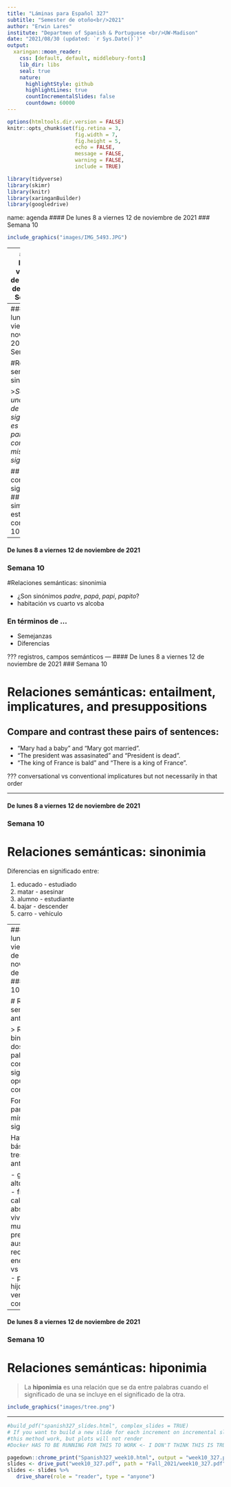 ```yaml
---
title: "Láminas para Español 327"
subtitle: "Semester de otoño<br/>2021"
author: "Erwin Lares"
institute: "Departmen of Spanish & Portuguese <br/>UW-Madison"
date: "2021/08/30 (updated: `r Sys.Date()`)"
output:
  xaringan::moon_reader:
    css: [default, default, middlebury-fonts]
    lib_dir: libs
    seal: true
    nature:
      highlightStyle: github
      highlightLines: true
      countIncrementalSlides: false
      countdown: 60000
---
```


```r
options(htmltools.dir.version = FALSE)
knitr::opts_chunk$set(fig.retina = 3,
                      fig.width = 7,
                      fig.height = 5, 
                      echo = FALSE, 
                      message = FALSE, 
                      warning = FALSE, 
                      include = TRUE)

library(tidyverse)
library(skimr)
library(knitr)
library(xaringanBuilder)
library(googledrive)

```
name: agenda
#### De lunes 8 a viernes 12 de noviembre de 2021 
### Semana 10

```r
include_graphics("images/IMG_5493.JPG")
```
---
#### De lunes 8 a viernes 12 de noviembre de 2021 
### Semana 10

# Relaciones semánticas

>"Una fuerte importante para acceder a el significado de las palabras es la relación que tienen unas con las otras. Por ejemplo, para entender que quiere decir _barato_ es informativo saber que se refiere a un _precio_, que tiene un significado similar a _económico_ y contrario a _caro_."
> Hualde et al (2010:345)

---
#### De lunes 8 a viernes 12 de noviembre de 2021 
### Semana 10

#Relaciones semánticas: sinonimia

>_Se refiere a una identidad de significado, es decir, palabras que comparten el mismo significado_  

## -> comparten el significado
## -> ¿cuán similar es esta compartición? 100??
---
#### De lunes 8 a viernes 12 de noviembre de 2021 
### Semana 10

#Relaciones semánticas: sinonimia

- ¿Son sinónimos _padre_, _papá_, _papi_, _papito_?
- habitación vs cuarto vs alcoba

### En términos de ...

- Semejanzas
- Diferencias

???
registros, campos semánticos
---
#### De lunes 8 a viernes 12 de noviembre de 2021 
### Semana 10

# Relaciones semánticas: entailment, implicatures, and presuppositions

## Compare and contrast these pairs of sentences:

- "Mary had a baby" and "Mary got married".
- "The president was assasinated" and "President is dead". 
- "The king of France is bald" and "There is a king of France".

???
conversational vs conventional implicatures
but not necessarily in that order 

---

#### De lunes 8 a viernes 12 de noviembre de 2021 
### Semana 10

# Relaciones semánticas: sinonimia

Diferencias en significado entre:

1. educado - estudiado
1. matar - asesinar
1. alumno - estudiante
1. bajar - descender
1. carro - vehículo 

---
#### De lunes 8 a viernes 12 de noviembre de 2021 
### Semana 10

# Relaciones semánticas: antonimia

> Relación binaria entre dos palabras con significados opuestos o contrarios.

Forman pares mínimos de significado.

Hay básicamente tres tipos de antonimia

- gradual
    - alto vs bajo
    - frío vs caliente
- absoluta 
    - vivo vs muerto
    - presente vs ausente
- recíproca 
    - encima de vs debajo de 
    - padre vs hijo
    - vender vs comprar
    
---
    
#### De lunes 8 a viernes 12 de noviembre de 2021 
### Semana 10

# Relaciones semánticas: hiponimia

> La **hiponimia** es una relación que se da entre palabras cuando el significado de una se incluye en el significado de la otra. 

```r
include_graphics("images/tree.png")

```

---

<!-- Run this to upload this to GoogleDrive -->



```r

#build_pdf("spanish327_slides.html", complex_slides = TRUE)
# If you want to build a new slide for each increment on incremental slides, set partial_slides = TRUE.
#this method work, but plots will not render 
#Docker HAS TO BE RUNNING FOR THIS TO WORK <- I DON'T THINK THIS IS TRUE!

pagedown::chrome_print("Spanish327_week10.html", output = "week10_327.pdf")
slides <- drive_put("week10_327.pdf", path = "Fall_2021/week10_327.pdf")
slides <- slides %>%
   drive_share(role = "reader", type = "anyone")

```